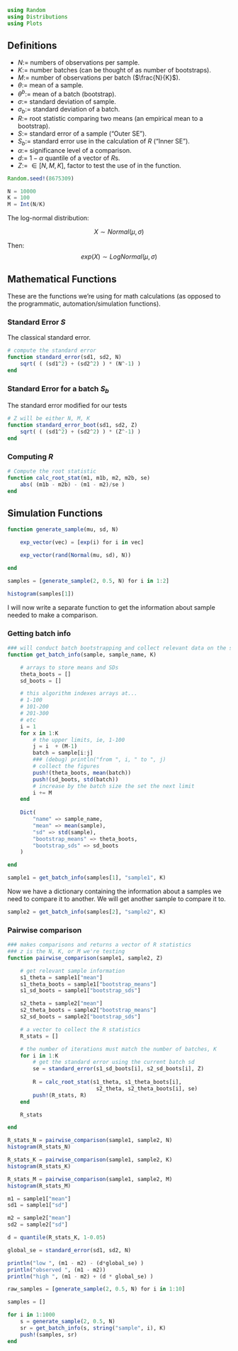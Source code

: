 
```julia

using Random
using Distributions
using Plots
```

## Definitions

 - $N$:= numbers of observations per sample.
 - $K$:= number batches (can be thought of as number of bootstraps).
 - $M$:= number of observations per batch ($\frac{N}{K}$).
 - $\theta$:= mean of a sample.
 - $\theta^{b}$:= mean of a batch (bootstrap).
 - $\sigma$:= standard deviation of sample.
 - $\sigma_b$:= standard deviation of a batch.
 - $R$:= root statistic comparing two means (an empirical mean to a bootstrap).
 - $S$:= standard error of a sample ("Outer SE").
 - $S_b$:= standard error use in the calculation of $R$ ("Inner SE").
 - $\alpha$:= significance level of a comparison.
 - $d$:= $1-\alpha$ quantile of a vector of $R$s.
 - $Z$:= $\in [N,M,K]$, factor to test the use of in the function.


```julia

Random.seed!(8675309)

N = 10000
K = 100
M = Int(N/K)
```

The log-normal distribution:

$$
X \sim Normal(\mu, \sigma)
$$

Then:
$$
exp(X) \sim LogNormal(\mu,\sigma)
$$

## Mathematical Functions

These are the functions we're using for math calculations (as opposed to the programmatic, automation/simulation functions).

### Standard Error $S$

The classical standard error.

```julia

# compute the standard error
function standard_error(sd1, sd2, N)
    sqrt( ( (sd1^2) + (sd2^2) ) * (N^-1) )
end
```

### Standard Error for a batch $S_b$

The standard error modified for our tests

```julia

# Z will be either N, M, K
function standard_error_boot(sd1, sd2, Z)
    sqrt( ( (sd1^2) + (sd2^2) ) * (Z^-1) )
end 
```



### Computing $R$

```julia

# Compute the root statistic
function calc_root_stat(m1, m1b, m2, m2b, se)
    abs( (m1b - m2b) - (m1 - m2)/se )
end
```


## Simulation Functions

```julia

function generate_sample(mu, sd, N)

    exp_vector(vec) = [exp(i) for i in vec]

    exp_vector(rand(Normal(mu, sd), N))

end

samples = [generate_sample(2, 0.5, N) for i in 1:2]

histogram(samples[1])
```

I will now write a separate function to get the information about sample needed to make a comparison.

### Getting batch info

```julia

### will conduct batch bootstrapping and collect relevant data on the sample
function get_batch_info(sample, sample_name, K)    

    # arrays to store means and SDs
    theta_boots = []
    sd_boots = []

    # this algorithm indexes arrays at...
    # 1-100
    # 101-200
    # 201-300
    # etc
    i = 1
    for x in 1:K
        # the upper limits, ie, 1-100
        j = i  + (M-1)
        batch = sample[i:j]
        ### (debug) println("from ", i, " to ", j)
        # collect the figures
        push!(theta_boots, mean(batch))
        push!(sd_boots, std(batch))
        # increase by the batch size the set the next limit
        i += M
    end
    
    Dict(
        "name" => sample_name,
        "mean" => mean(sample),
        "sd" => std(sample),
        "bootstrap_means" => theta_boots,
        "bootstrap_sds" => sd_boots
    )

end

sample1 = get_batch_info(samples[1], "sample1", K)
```

Now we have a dictionary containing the information about a samples we need to compare it to another. We will get another sample to compare it to.

```julia
sample2 = get_batch_info(samples[2], "sample2", K)
```

### Pairwise comparison

```julia

### makes comparisons and returns a vector of R statistics
### z is the N, K, or M we're testing
function pairwise_comparison(sample1, sample2, Z)

    # get relevant sample information
    s1_theta = sample1["mean"]
    s1_theta_boots = sample1["bootstrap_means"]
    s1_sd_boots = sample1["bootstrap_sds"]

    s2_theta = sample2["mean"]
    s2_theta_boots = sample2["bootstrap_means"]
    s2_sd_boots = sample2["bootstrap_sds"]

    # a vector to collect the R statistics
    R_stats = []

    # the number of iterations must match the number of batches, K
    for i in 1:K
        # get the standard error using the current batch sd
        se = standard_error(s1_sd_boots[i], s2_sd_boots[i], Z)
        
        R = calc_root_stat(s1_theta, s1_theta_boots[i],
                            s2_theta, s2_theta_boots[i], se)
        push!(R_stats, R)
    end

    R_stats

end
```

```julia

R_stats_N = pairwise_comparison(sample1, sample2, N)
histogram(R_stats_N)
```

```julia

R_stats_K = pairwise_comparison(sample1, sample2, K)
histogram(R_stats_K)
```

```julia

R_stats_M = pairwise_comparison(sample1, sample2, M)
histogram(R_stats_M)
```



```julia


m1 = sample1["mean"]
sd1 = sample1["sd"]

m2 = sample2["mean"]
sd2 = sample2["sd"]

d = quantile(R_stats_K, 1-0.05)

global_se = standard_error(sd1, sd2, N)

println("low ", (m1 - m2) - (d*global_se) )
println("observed ", (m1 - m2))
println("high ", (m1 - m2) + (d * global_se) )
```




```julia

raw_samples = [generate_sample(2, 0.5, N) for i in 1:10]

samples = []

for i in 1:1000
    s = generate_sample(2, 0.5, N)
    sr = get_batch_info(s, string("sample", i), K)
    push!(samples, sr)
end



```
